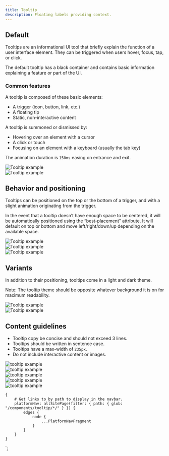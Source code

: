 ```yaml
---
title: Tooltip
description: Floating labels providing context.
---
```



<ComponentHeader data={props.data} />

## Default

Tooltips are an informational UI tool that briefly explain the function of a user interface element. They can be triggered when users hover, focus, tap, or click.

The default tooltip has a black container and contains basic information explaining a
feature or part of the UI.

### Common features

A tooltip is composed of these basic elements:

-   A trigger (icon, button, link, etc.)
-   A floating tip
-   Static, non-interactive content

A tooltip is summoned or dismissed by:

-   Hovering over an element with a cursor
-   A click or touch
-   Focusing on an element with a keyboard (usually the tab key)

The animation duration is `150ms` easing on entrance and exit.

<div className="flex flex-wrap mt5">
    <div className="mr3 mb3" style={{ maxWidth: '210px' }}>
        <Img src="./default.png" alt="Tooltip example" />
    </div>
    <div style={{ maxWidth: '225px' }}>
        <Img src="./default-2.png" alt="Tooltip example" />
    </div>
</div>

## Behavior and positioning

Tooltips can be positioned on the top or the bottom of a trigger, and with a slight
animation originating from the trigger.

In the event that a tooltip doesn’t have enough space to be centered, it will be
automatically positioned using the “best-placement” attribute. It will default on top
or bottom and move left/right/down/up depending on the available space.

<div className="flex flex-wrap mt5">
    <div className="mb3 mr3" style={{ maxWidth: '232px' }}>
        <Img src="./bottom.png" alt="Tooltip example" />
    </div>
    <div className="mb3 mr3" style={{ maxWidth: '207px' }}>
        <Img src="./top.png" alt="Tooltip example" />
    </div>
    <div style={{ maxWidth: '267px' }}>
        <Img src="./side.png" alt="Tooltip example" />
    </div>
</div>

## Variants

In addition to their positioning, tooltips come in a light and dark theme.

Note: The tooltip theme should be opposite whatever background it is on for maximum
readability.

<div className="flex flex-wrap mt5">
    <div className="mb3 mr3" style={{ maxWidth: '154px' }}>
        <Img src="./dark.png" alt="Tooltip example" />
    </div>
    <div style={{ maxWidth: '237px' }}>
        <Img src="./light.png" alt="Tooltip example" />
    </div>
</div>

## Content guidelines

-   Tooltip copy be concise and should not exceed 3 lines.
-   Tooltips should be written in sentence case.
-   Tooltips have a max-width of `235px`.
-   Do not include interactive content or images.

<Grid>
    <GridColumn aboveSmall={6}>
        <DoDont type="do">
            <div style={{ maxWidth: '162px' }} className="center">
                <Img src="./do-1.png" alt="tooltip example" />
            </div>
            <div style={{ maxWidth: '236px' }} className="center">
                <Img src="./do-2.png" alt="tooltip example" />
            </div>
        </DoDont>
    </GridColumn>
    <GridColumn aboveSmall={6}>
        <DoDont type="dont">
            <div style={{ maxWidth: '241px' }} className="center">
                <Img src="./dont-1.png" alt="tooltip example" />
            </div>
            <div style={{ maxWidth: '241px' }} className="center">
                <Img src="./dont-2.png" alt="tooltip example" />
            </div>
            <div style={{ maxWidth: '241px' }} className="center">
                <Img src="./dont-3.png" alt="tooltip example" />
            </div>
        </DoDont>
    </GridColumn>
</Grid>

<ComponentFooter data={props.data} />

    {
        # Get links to by path to display in the navbar.
        platformNav: allSitePage(filter: { path: { glob: "/components/tooltip/*/" } }) {
            edges {
                node {
                    ...PlatformNavFragment
                }
            }
        }
    }
`;
